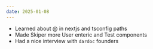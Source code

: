 ```yaml
---
date: 2025-01-08
---
```


- Learned about @ in nextjs and tsconfig paths
- Made Skiper more User enteric and Test components
- Had a nice interview with `dardoc` founders